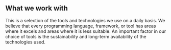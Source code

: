 
<TechnologiesSection class="dark-background">
  <h2 slot="title">What we work with</h2>

  This is a selection of the tools and technologies we use on a daily basis. We believe that every programming language, framework, or tool has areas where it excels and areas where it is less suitable. An important factor in our choice of tools is the sustainability and long-term availability of the technologies used.
</TechnologiesSection>
